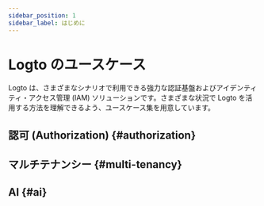 ```yaml
---
sidebar_position: 1
sidebar_label: はじめに
---
```



# Logto のユースケース

Logto は、さまざまなシナリオで利用できる強力な認証基盤およびアイデンティティ・アクセス管理 (IAM) ソリューションです。さまざまな状況で Logto を活用する方法を理解できるよう、ユースケース集を用意しています。

## 認可 (Authorization) \{#authorization}

<AuthorizationCatalog headingLevel={3} />

## マルチテナンシー \{#multi-tenancy}

<MultiTenancyCatalog headingLevel={3} />

## AI \{#ai}

<AiCatalog headingLevel={3} />
